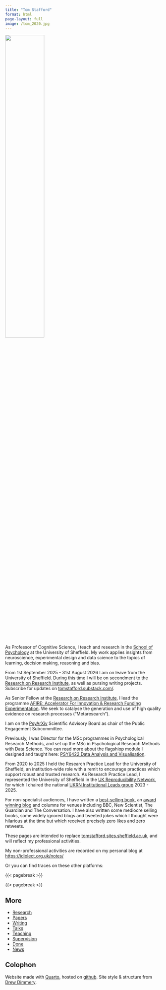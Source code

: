 ```yaml
---
title: "Tom Stafford"
format: html
page-layout: full
image: /tom_2020.jpg
---
```

::: {.column-page-inset}

![](images/tom_2020.jpg){width="50%"}

As Professor of Cognitive Science, I teach and research in the [School of Psychology](https://www.sheffield.ac.uk/psychology) at the University of Sheffield. My work applies insights from neuroscience, experimental design and data science to the topics of learning, decision making, reasoning and bias.

::: {.callout-tip title="News!"}
From 1st September 2025 - 31st August 2026 I am on leave from the University of Sheffield. During this time I will be on secondment to the [Research on Research Institute](https://researchonresearch.org/), as well as pursing writing projects. Subscribe for updates on [tomstafford.substack.com/](https://tomstafford.substack.com/).
:::

As Senior Fellow at the [Research on Research Institute](https://researchonresearch.org/), I lead the programme [AFIRE: Accelerator For Innovation &amp; Research Funding Experimentation](https://researchonresearch.org/project/a-f-i-r-e/). We seek to catalyse the generation and use of high quality evidence on research processes ("Metaresearch").

I am on the [PsyArXiv](https://osf.io/preprints/psyarxiv) Scientific Advisory Board as chair of the Public Engagement Subcommittee. 

Previously, I was Director for the MSc programmes in Psychological Research Methods, and set up the MSc in Psychological Research Methods with Data Science. You can read more about the flagshiop module I designed and taught here: [PSY6422 Data Analysis and Visualisation](https://tomstafford.github.io/psy6422/).

From 2020 to 2025 I held the Research Practice Lead for the University of Sheffield, an institution-wide role with a remit to encourage practices which support robust and trusted research. As Research Practice Lead, I represented the University of Sheffield in the [UK Reproducibility Network](https://www.ukrn.org/), for which I chaired the national [UKRN Institutional Leads group](https://www.ukrn.org/institutional-leads/) 2023 - 2025.

For non-specialist audiences, I have written a [best-selling book](https://mindhacks.com/book/), an [award winning blog](https://mindhacks.com/) and columns for venues including BBC, New Scientist, The Guardian and The Conversation. I have also written some mediocre selling books, some widely ignored blogs and tweeted jokes which I thought were hilarious at the time but which received precisely zero likes and zero retweets.


:::

These pages are intended to replace [tomstafford.sites.sheffield.ac.uk](https://tomstafford.sites.sheffield.ac.uk/), and will reflect my professional activities.

My non-professional activities are recorded on my personal blog at <https://idiolect.org.uk/notes/>

Or you can find traces on these other platforms:

{{< pagebreak >}}

::: {.column-page-inset .text-center}
```{=html}
<a class="btn btn-outline-dark", href="https://tomstafford.substack.com" target="_blank" rel="noopener noreferrer">
    <i class="bi bi-substack" role='img' aria-label='Substack'></i>
</a>

<a class="btn btn-outline-dark", href="https://mastodon.online/@tomstafford" target="_blank" rel="noopener noreferrer">
    <i class="bi bi-mastodon" role='img' aria-label='Mastodon'></i>
</a>

<a class="btn btn-outline-dark", href="https://github.com/tomstafford" target="_blank" rel="noopener noreferrer">
    <i class="bi bi-github" role='img' aria-label='Github'></i>
</a>

<a class="btn btn-outline-dark", href="https://www.linkedin.com/in/tom-stafford-81a737262/" target="_blank" rel="noopener noreferrer">
    <i class="bi bi-linkedin" role='img' aria-label='LinkedIn'></i>
</a>

<a class="btn btn-outline-dark", href="https://scholar.google.co.uk/citations?user=bMEna2UAAAAJ&hl=en&oi=ao" target="_blank" rel="noopener noreferrer">
    <i class="ai ai-google-scholar" role='img' aria-label='Google Scholar'></i>
</a>

<a class="btn btn-outline-dark", href="mailto:t.stafford@sheffield.ac.uk" target="_blank" rel="noopener noreferrer">
    <i class="ai bi-envelope" role='img' aria-label='email'></i>
</a>
```
:::

{{< pagebreak >}}

## More

* [Research](research.html)
* [Papers](papers.html)
* [Writing](writing.html)
* [Talks](talks.html)
* [Teaching](teaching.html)
* [Supervision](supervision.html)
* [Done](done.html)
* [News](news.html)

## Colophon

Website made with [Quarto](https://quarto.org), hosted on [github](https://github.com/tomstafford/tomstafford.github.io). Site style & structure from [Drew Dimmery](https://ddimmery.com/posts/quarto-website/).
